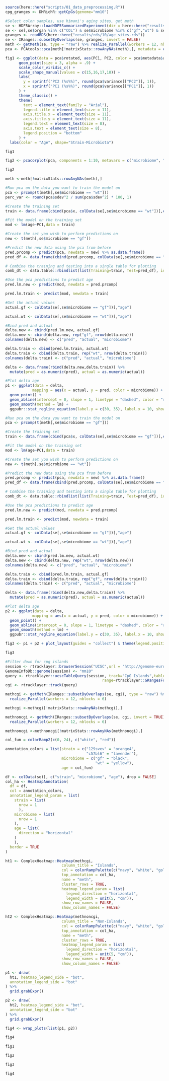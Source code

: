 ```r
source(here::here("scripts/01_data_preprocessing.R"))
cpg_granges <- DMRichR::getCpGs(genome="mm10")
```

```r
#Select colon samples, use himani's aging sites, get meth
se <- HDF5Array::loadHDF5SummarizedExperiment(dir = here::here("results","h5","rrbs_gfwt"), prefix = "update")
se <- se[,se$organ %in% c("COL") & se$microbiome %in% c("gf","wt") & se$sample_id != "liv_4402"]
granges <- readRDS(here::here("results/rds/10/age_sites.rds"))
se <- IRanges::subsetByOverlaps(se, granges, invert = FALSE)
meth <- getMeth(se, type = "raw") %>% realize_Parallel(workers = 12, nblocks = 6)
pca <- PCAtools::pca(meth[!matrixStats::rowAnyNAs(meth),], metadata = colData(se))
```

```r
fig1 <- ggplot(data = pca$rotated, aes(PC1, PC2, color = pca$metadata$age, shape = interaction(pca$metadata$strain, pca$metadata$microbiome))) +
      geom_point(size = 3, alpha = .9) +
      scale_color_viridis_c() +
      scale_shape_manual(values = c(15,16,17,18)) +
      labs(
        y = sprintf("PC2 (%s%%)", round(pca$variance[["PC2"]], 1)),
        x = sprintf("PC1 (%s%%)", round(pca$variance[["PC1"]], 1))
      ) +
      theme_classic() +
      theme(
        text = element_text(family = "Arial"),
        legend.title = element_text(size = 11),
        axis.title.x = element_text(size = 11),
        axis.title.y = element_text(size = 11),
        legend.text = element_text(size = 8),
        axis.text = element_text(size = 8),
        legend.position = "bottom"
      ) + 
  labs(color = "Age", shape="Strain-Microbiota")

fig1
```

```r
fig2 <- pcacorplot(pca, components = 1:10, metavars = c("microbiome", "strain", "age"))

fig2
```

```r
meth <-meth[!matrixStats::rowAnyNAs(meth),]

#Run pca on the data you want to train the model on
pca <- prcomp(t(meth[,se$microbiome == "wt"]))
perc_var <- round(pca$sdev^2 / sum(pca$sdev^2) * 100, 1)

#Create the training set
train <- data.frame(cbind(pca$x, colData(se[,se$microbiome == "wt"])[,c("age", "microbiome", "strain"),drop=FALSE]))

#Fit the model on the training set
mod <- lm(age~PC1,data = train)

#Create the set you wish to perform predictions on
new <- t(meth[,se$microbiome == "gf"])

#Predict the new data using the pca from before
pred.prcomp <- predict(pca, newdata = new) %>% as.data.frame()
pred_df <- data.frame(cbind(pred.prcomp, colData(se[,se$microbiome == "gf"])[,c("age", "microbiome", "strain"),drop=FALSE]))

# Combine the training and testing into a single table for plotting
comb_dt <- data.table::rbindlist(list(Training=train, Test=pred_df), idcol="Set")

#Use the pca predictions to predict age
pred.lm.new <- predict(mod, newdata = pred.prcomp)

pred.lm.train <- predict(mod, newdata = train)

#Get the actual values
actual.gf <- colData(se[,se$microbiome == "gf"])[,"age"]

actual.wt <- colData(se[,se$microbiome == "wt"])[,"age"]

#Bind pred and actual
delta.new <- cbind(pred.lm.new, actual.gf)
delta.new <- cbind(delta.new, rep("gf", nrow(delta.new)))
colnames(delta.new) <- c("pred", "actual", "microbiome")

delta.train <- cbind(pred.lm.train, actual.wt)
delta.train <- cbind(delta.train, rep("wt", nrow(delta.train)))
colnames(delta.train) <- c("pred", "actual", "microbiome")

delta <- data.frame(rbind(delta.new,delta.train)) %>% 
  mutate(pred = as.numeric(pred), actual = as.numeric(actual))

#Plot delta age
p1 <- ggplot(data = delta, 
            mapping = aes(x = actual, y = pred, color = microbiome)) +
  geom_point() +
  geom_abline(intercept = 0, slope = 1, linetype = "dashed", color = "red") + 
  geom_smooth(method = lm) +
  ggpubr::stat_regline_equation(label.y = c(30, 35), label.x = 10, show.legend = FALSE, output.type = "text") + theme_classic()

#Run pca on the data you want to train the model on
pca <- prcomp(t(meth[,se$microbiome == "gf"]))

#Create the training set
train <- data.frame(cbind(pca$x, colData(se[,se$microbiome == "gf"])[,c("age","microbiome","strain"),drop=FALSE]))

#Fit the model on the training set
mod <- lm(age~PC1,data = train)

#Create the set you wish to perform predictions on
new <- t(meth[,se$microbiome == "wt"])

#Predict the new data using the pca from before
pred.prcomp <- predict(pca, newdata = new) %>% as.data.frame()
pred_df <- data.frame(cbind(pred.prcomp, colData(se[,se$microbiome == "wt"])[,c("age","microbiome","strain"),drop=FALSE]))

# Combine the training and testing into a single table for plotting
comb_dt <- data.table::rbindlist(list(Training=train, Test=pred_df), idcol="Set")

#Use the pca predictions to predict age
pred.lm.new <- predict(mod, newdata = pred.prcomp)

pred.lm.train <- predict(mod, newdata = train)

#Get the actual values
actual.gf <- colData(se[,se$microbiome == "gf"])[,"age"]

actual.wt <- colData(se[,se$microbiome == "wt"])[,"age"]

#Bind pred and actual
delta.new <- cbind(pred.lm.new, actual.wt)
delta.new <- cbind(delta.new, rep("wt", nrow(delta.new)))
colnames(delta.new) <- c("pred", "actual", "microbiome")

delta.train <- cbind(pred.lm.train, actual.gf)
delta.train <- cbind(delta.train, rep("gf", nrow(delta.train)))
colnames(delta.train) <- c("pred", "actual", "microbiome")

delta <- data.frame(rbind(delta.new,delta.train)) %>% 
  mutate(pred = as.numeric(pred), actual = as.numeric(actual))

#Plot delta age
p2 <- ggplot(data = delta, 
            mapping = aes(x = actual, y = pred, color = microbiome)) +
  geom_point() +
  geom_abline(intercept = 0, slope = 1, linetype = "dashed", color = "red") + 
  geom_smooth(method = lm) +
  ggpubr::stat_regline_equation(label.y = c(30, 35), label.x = 10, show.legend = FALSE, output.type = "text") + theme_classic()

fig3 <- p1 + p2 + plot_layout(guides = "collect") & theme(legend.position = 'bottom')

fig3
```

```r
#Filter down for cpg islands
session <- rtracklayer::browserSession("UCSC",url = 'http://genome-euro.ucsc.edu/cgi-bin/')
GenomeInfoDb::genome(session) <- "mm10"
query <- rtracklayer::ucscTableQuery(session, track="CpG Islands",table="cpgIslandExt",
                                           range=rtracklayer::GRangesForUCSCGenome("mm10"))
cgi <- rtracklayer::track(query)

methcgi <- getMeth(IRanges::subsetByOverlaps(se, cgi), type = "raw") %>% 
  realize_Parallel(workers = 12, nblocks = 6)

methcgi <-methcgi[!matrixStats::rowAnyNAs(methcgi),]

methnoncgi <- getMeth(IRanges::subsetByOverlaps(se, cgi, invert = TRUE), type = "raw") %>% 
  realize_Parallel(workers = 12, nblocks = 6)

methnoncgi <-methnoncgi[!matrixStats::rowAnyNAs(methnoncgi),]

col_fun = colorRamp2(c(0, 24), c("white", "red"))

annotation_colors = list(strain = c("129svev" = "orange4",
                                    "c57bl6" = "lavender"),
                         microbiome = c("gf" = "black",
                                        "wt" = "yellow"),
                         age = col_fun)

df <- colData(se)[, c("strain", "microbiome", "age"), drop = FALSE]
col_ha <- HeatmapAnnotation(
  df = df,
  col = annotation_colors,
  annotation_legend_param = list(
    strain = list(
      nrow = 1
      ),
    microbiome = list(
      nrow = 1
    ),
    age = list(
      direction = "horizontal"
    )
    ),
  border = TRUE
)

ht1 <- ComplexHeatmap::Heatmap(methcgi,
                         column_title = "Islands",
                         col = colorRampPalette(c("navy", "white", "gold"))(10),
                         top_annotation = col_ha,
                         name = "meth",
                         cluster_rows = TRUE,
                         heatmap_legend_param = list(
                           legend_direction = "horizontal",
                           legend_width = unit(5, "cm")),
                         show_row_names = FALSE,
                         show_column_names = FALSE)

ht2 <- ComplexHeatmap::Heatmap(methnoncgi,
                         column_title = "Non-Islands",
                         col = colorRampPalette(c("navy", "white", "gold"))(10),
                         top_annotation = col_ha,
                         name = "meth",
                         cluster_rows = TRUE,
                         heatmap_legend_param = list(
                           legend_direction = "horizontal",
                           legend_width = unit(5, "cm")),
                         show_row_names = FALSE,
                         show_column_names = FALSE)

p1 <- draw(
  ht1, heatmap_legend_side = "bot", 
  annotation_legend_side = "bot"
) %>% 
  grid.grabExpr()

p2 <- draw(
  ht2, heatmap_legend_side = "bot", 
  annotation_legend_side = "bot"
) %>% 
  grid.grabExpr()

fig4 <- wrap_plots(list(p1, p2))

fig4
```

```r
fig1
```

```r
fig2
```

```r
fig3
```

```r
fig4
```

